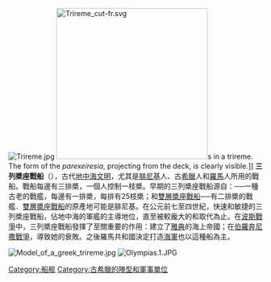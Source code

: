 {{unreferenced|time=2020-01-17T11:35:54+00:00}}
[[File:Trireme.jpg|thumb]]
[[File:Trireme_cut-fr.svg|300px]]s in a trireme. The form of the ''parexeiresia'', projecting from the deck, is clearly visible.]]
'''三列槳座戰船'''（{{lang-el|τριήρης}}），古代[[地中海|地中海]][[文明|文明]]，尤其是[[腓尼基|腓尼基]]人、古[[希臘|希臘]]人和[[羅馬|羅馬]]人所用的戰船。戰船每邊有三排槳，一個人控制一枝槳。早期的三列槳座戰船源自：{{link-en|五十桨战船|penteconter}}──一種古老的戰艦，每邊有一排槳，每排有25枝槳；和[[雙層槳座戰船|雙層槳座戰船]]──有二排槳的戰艦．[[雙層槳座戰船|雙層槳座戰船]]的原產地可能是腓尼基。在公元前七至四世紀，快速和敏捷的三列槳座戰船，佔地中海的軍艦的主導地位，直至被較龐大的{{link-en|quadriremes|quadriremes}}和{{link-en|quinquiremes|quinquiremes}}取代為止。在[[波斯戰爭|波斯戰爭]]中，三列槳座戰船發揮了至關重要的作用：建立了[[雅典|雅典]]的海上帝國；在[[伯羅奔尼撒戰爭|伯羅奔尼撒戰爭]]，導致她的衰敗。之後羅馬共和國決定打造[[羅馬海軍|海軍]]也以這種船為主。

[[File:Model_of_a_greek_trireme.jpg|thumb]]
[[File:Olympias.1.JPG|thumb]]

{{軍事小作品}}
[[Category:船舰|Category:船舰]]
[[Category:古希臘的陣型和軍事單位|Category:古希臘的陣型和軍事單位]]